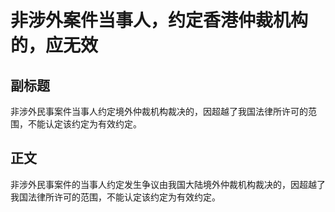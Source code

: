 # 非涉外案件当事人，约定香港仲裁机构的，应无效
## 副标题
非涉外民事案件当事人约定境外仲裁机构裁决的，因超越了我国法律所许可的范围，不能认定该约定为有效约定。
## 正文
非涉外民事案件的当事人约定发生争议由我国大陆境外仲裁机构裁决的，因超越了我国法律所许可的范围，不能认定该约定为有效约定。